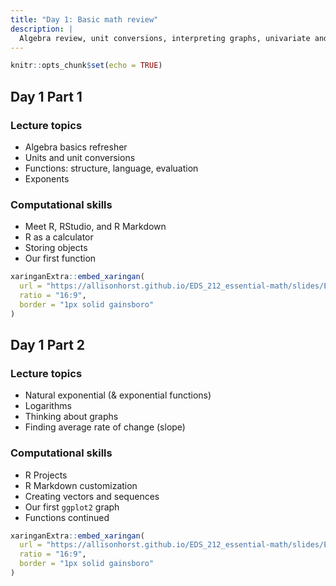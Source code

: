 ```yaml
---
title: "Day 1: Basic math review"
description: |
  Algebra review, unit conversions, interpreting graphs, univariate and multivariate functions, exponents, the natural exponential, and logarithms
---
```


```r
knitr::opts_chunk$set(echo = TRUE)
```

## Day 1 Part 1

### Lecture topics

- Algebra basics refresher
- Units and unit conversions
- Functions: structure, language, evaluation
- Exponents

### Computational skills

- Meet R, RStudio, and R Markdown
- R as a calculator
- Storing objects
- Our first function


```r
xaringanExtra::embed_xaringan(
  url = "https://allisonhorst.github.io/EDS_212_essential-math/slides/EDS_212_day-1-part-1-slides.html",
  ratio = "16:9",
  border = "1px solid gainsboro"
)
```

## Day 1 Part 2

### Lecture topics

- Natural exponential (& exponential functions)
- Logarithms
- Thinking about graphs
- Finding average rate of change (slope)

### Computational skills

- R Projects
- R Markdown customization
- Creating vectors and sequences
- Our first `ggplot2` graph
- Functions continued

```r
xaringanExtra::embed_xaringan(
  url = "https://allisonhorst.github.io/EDS_212_essential-math/slides/EDS_212_day-1-part-2-slides.html",
  ratio = "16:9",
  border = "1px solid gainsboro"
)
```




